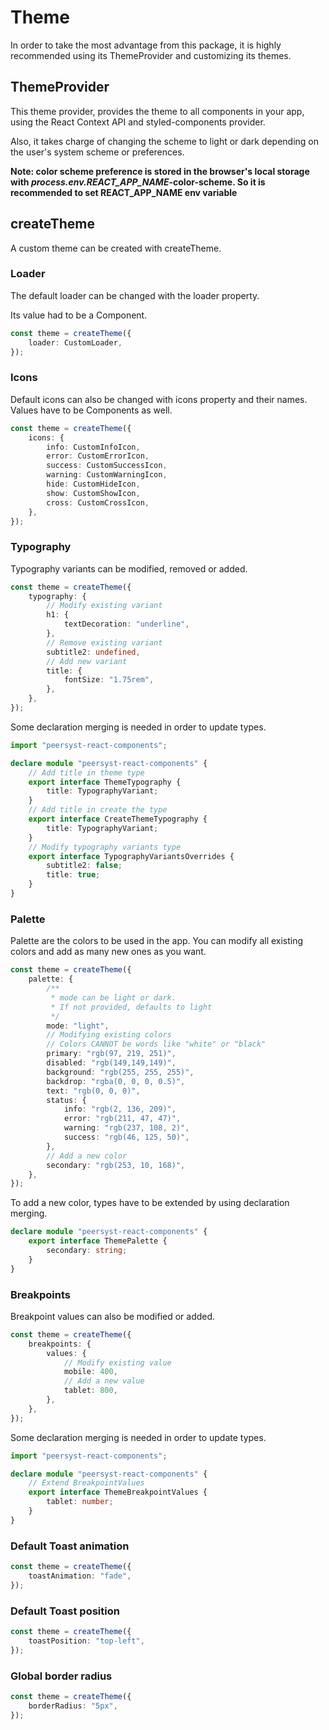 
<Meta title="Theming/Theming" />

# Theme

In order to take the most advantage from this package, it is highly recommended using its ThemeProvider and customizing its themes.

## ThemeProvider

This theme provider, provides the theme to all components in your app, using the React Context API and styled-components provider.

Also, it takes charge of changing the scheme to light or dark depending on the user's system scheme or preferences.

**Note: color scheme preference is stored in the browser's local storage with *process.env.REACT_APP_NAME*-color-scheme. So it is recommended to set REACT_APP_NAME env variable**

<Props of={ThemeProvider} />

## createTheme

A custom theme can be created with createTheme.

### Loader

The default loader can be changed with the loader property.

Its value had to be a Component.

```typescript
const theme = createTheme({
    loader: CustomLoader,
});
```

### Icons

Default icons can also be changed with icons property and their names. Values have to be Components as well.

```typescript
const theme = createTheme({
    icons: {
        info: CustomInfoIcon,
        error: CustomErrorIcon,
        success: CustomSuccessIcon,
        warning: CustomWarningIcon,
        hide: CustomHideIcon,
        show: CustomShowIcon,
        cross: CustomCrossIcon,
    },
});
```

### Typography

Typography variants can be modified, removed or added.

```typescript
const theme = createTheme({
    typography: {
        // Modify existing variant
        h1: {
            textDecoration: "underline",
        },
        // Remove existing variant
        subtitle2: undefined,
        // Add new variant
        title: {
            fontSize: "1.75rem",
        },
    },
});
```

Some declaration merging is needed in order to update types.

```typescript
import "peersyst-react-components";

declare module "peersyst-react-components" {
    // Add title in theme type
    export interface ThemeTypography {
        title: TypographyVariant;
    }
    // Add title in create the type
    export interface CreateThemeTypography {
        title: TypographyVariant;
    }
    // Modify typography variants type
    export interface TypographyVariantsOverrides {
        subtitle2: false;
        title: true;
    }
}
```

### Palette

Palette are the colors to be used in the app. You can modify all existing colors and add as many new ones as you want.

```typescript
const theme = createTheme({
    palette: {
        /**
         * mode can be light or dark.
         * If not provided, defaults to light
         */
        mode: "light",
        // Modifying existing colors
        // Colors CANNOT be words like "white" or "black"
        primary: "rgb(97, 219, 251)",
        disabled: "rgb(149,149,149)",
        background: "rgb(255, 255, 255)",
        backdrop: "rgba(0, 0, 0, 0.5)",
        text: "rgb(0, 0, 0)",
        status: {
            info: "rgb(2, 136, 209)",
            error: "rgb(211, 47, 47)",
            warning: "rgb(237, 108, 2)",
            success: "rgb(46, 125, 50)",
        },
        // Add a new color
        secondary: "rgb(253, 10, 168)",
    },
});
```

To add a new color, types have to be extended by using declaration merging.

```typescript
declare module "peersyst-react-components" {
    export interface ThemePalette {
        secondary: string;
    }
}
```

### Breakpoints

Breakpoint values can also be modified or added.

```typescript
const theme = createTheme({
    breakpoints: {
        values: {
            // Modify existing value
            mobile: 400,
            // Add a new value
            tablet: 800,
        },
    },
});
```

Some declaration merging is needed in order to update types.

```typescript
import "peersyst-react-components";

declare module "peersyst-react-components" {
    // Extend BreakpointValues
    export interface ThemeBreakpointValues {
        tablet: number;
    }
}
```

### Default Toast animation

```typescript
const theme = createTheme({
    toastAnimation: "fade",
});
```

### Default Toast position

```typescript
const theme = createTheme({
    toastPosition: "top-left",
});
```

### Global border radius

```typescript
const theme = createTheme({
    borderRadius: "5px",
});
```

